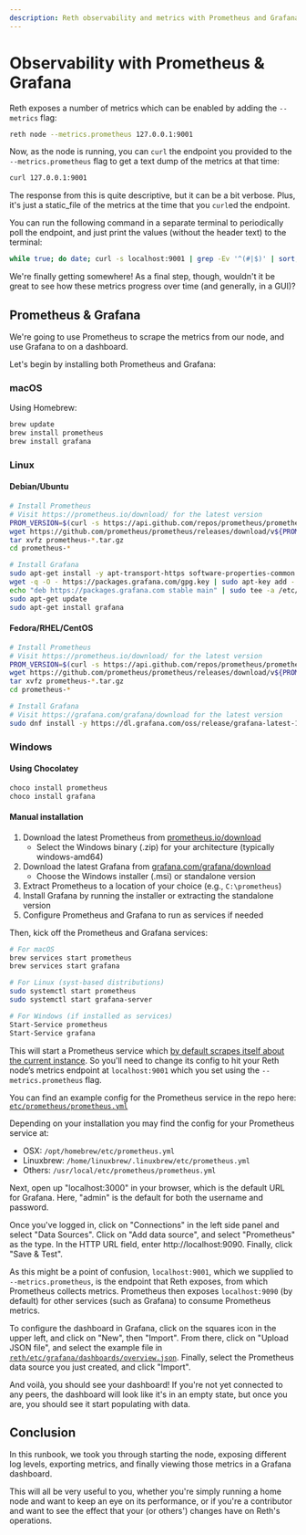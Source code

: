 ```yaml
---
description: Reth observability and metrics with Prometheus and Grafana.
---
```


# Observability with Prometheus & Grafana

Reth exposes a number of metrics which can be enabled by adding the `--metrics` flag:

```bash
reth node --metrics.prometheus 127.0.0.1:9001
```

Now, as the node is running, you can `curl` the endpoint you provided to the `--metrics.prometheus` flag to get a text dump of the metrics at that time:

```bash
curl 127.0.0.1:9001
```

The response from this is quite descriptive, but it can be a bit verbose. Plus, it's just a static_file of the metrics at the time that you `curl`ed the endpoint.

You can run the following command in a separate terminal to periodically poll the endpoint, and just print the values (without the header text) to the terminal:

```bash
while true; do date; curl -s localhost:9001 | grep -Ev '^(#|$)' | sort; echo; sleep 10; done
```

We're finally getting somewhere! As a final step, though, wouldn't it be great to see how these metrics progress over time (and generally, in a GUI)?

## Prometheus & Grafana

We're going to use Prometheus to scrape the metrics from our node, and use Grafana to on a dashboard.

Let's begin by installing both Prometheus and Grafana:

### macOS

Using Homebrew:

```bash
brew update
brew install prometheus
brew install grafana
```

### Linux

#### Debian/Ubuntu

```bash
# Install Prometheus
# Visit https://prometheus.io/download/ for the latest version
PROM_VERSION=$(curl -s https://api.github.com/repos/prometheus/prometheus/releases/latest | grep tag_name | cut -d '"' -f 4 | cut -c 2-)
wget https://github.com/prometheus/prometheus/releases/download/v${PROM_VERSION}/prometheus-${PROM_VERSION}.linux-amd64.tar.gz
tar xvfz prometheus-*.tar.gz
cd prometheus-*

# Install Grafana
sudo apt-get install -y apt-transport-https software-properties-common
wget -q -O - https://packages.grafana.com/gpg.key | sudo apt-key add -
echo "deb https://packages.grafana.com stable main" | sudo tee -a /etc/apt/sources.list.d/grafana.list
sudo apt-get update
sudo apt-get install grafana
```

#### Fedora/RHEL/CentOS

```bash
# Install Prometheus
# Visit https://prometheus.io/download/ for the latest version
PROM_VERSION=$(curl -s https://api.github.com/repos/prometheus/prometheus/releases/latest | grep tag_name | cut -d '"' -f 4 | cut -c 2-)
wget https://github.com/prometheus/prometheus/releases/download/v${PROM_VERSION}/prometheus-${PROM_VERSION}.linux-amd64.tar.gz
tar xvfz prometheus-*.tar.gz
cd prometheus-*

# Install Grafana
# Visit https://grafana.com/grafana/download for the latest version
sudo dnf install -y https://dl.grafana.com/oss/release/grafana-latest-1.x86_64.rpm
```

### Windows

#### Using Chocolatey

```powershell
choco install prometheus
choco install grafana
```

#### Manual installation

1. Download the latest Prometheus from [prometheus.io/download](https://prometheus.io/download/)
    - Select the Windows binary (.zip) for your architecture (typically windows-amd64)
2. Download the latest Grafana from [grafana.com/grafana/download](https://grafana.com/grafana/download)
    - Choose the Windows installer (.msi) or standalone version
3. Extract Prometheus to a location of your choice (e.g., `C:\prometheus`)
4. Install Grafana by running the installer or extracting the standalone version
5. Configure Prometheus and Grafana to run as services if needed

Then, kick off the Prometheus and Grafana services:

```bash
# For macOS
brew services start prometheus
brew services start grafana

# For Linux (syst-based distributions)
sudo systemctl start prometheus
sudo systemctl start grafana-server

# For Windows (if installed as services)
Start-Service prometheus
Start-Service grafana
```

This will start a Prometheus service which [by default scrapes itself about the current instance](https://prometheus.io/docs/introduction/first_steps/#:~:text=The%20job%20contains%20a%20single,%3A%2F%2Flocalhost%3A9090%2Fmetrics.). So you'll need to change its config to hit your Reth node’s metrics endpoint at `localhost:9001` which you set using the `--metrics.prometheus` flag.

You can find an example config for the Prometheus service in the repo here: [`etc/prometheus/prometheus.yml`](https://github.com/paradigmxyz/reth/blob/main/etc/prometheus/prometheus.yml)

Depending on your installation you may find the config for your Prometheus service at:

-   OSX: `/opt/homebrew/etc/prometheus.yml`
-   Linuxbrew: `/home/linuxbrew/.linuxbrew/etc/prometheus.yml`
-   Others: `/usr/local/etc/prometheus/prometheus.yml`

Next, open up "localhost:3000" in your browser, which is the default URL for Grafana. Here, "admin" is the default for both the username and password.

Once you've logged in, click on "Connections" in the left side panel and select "Data Sources". Click on "Add data source", and select "Prometheus" as the type. In the HTTP URL field, enter http://localhost:9090. Finally, click "Save & Test".

As this might be a point of confusion, `localhost:9001`, which we supplied to `--metrics.prometheus`, is the endpoint that Reth exposes, from which Prometheus collects metrics. Prometheus then exposes `localhost:9090` (by default) for other services (such as Grafana) to consume Prometheus metrics.

To configure the dashboard in Grafana, click on the squares icon in the upper left, and click on "New", then "Import". From there, click on "Upload JSON file", and select the example file in [`reth/etc/grafana/dashboards/overview.json`](https://github.com/paradigmxyz/reth/blob/main/etc/grafana/dashboards/overview.json). Finally, select the Prometheus data source you just created, and click "Import".

And voilà, you should see your dashboard! If you're not yet connected to any peers, the dashboard will look like it's in an empty state, but once you are, you should see it start populating with data.

## Conclusion

In this runbook, we took you through starting the node, exposing different log levels, exporting metrics, and finally viewing those metrics in a Grafana dashboard.

This will all be very useful to you, whether you're simply running a home node and want to keep an eye on its performance, or if you're a contributor and want to see the effect that your (or others') changes have on Reth's operations.

[installation]: ../installation/installation
[release-profile]: https://doc.rust-lang.org/cargo/reference/profiles.html#release
[docs]: https://github.com/paradigmxyz/reth/tree/main/docs
[metrics]: https://reth.rs/run/observability.html
